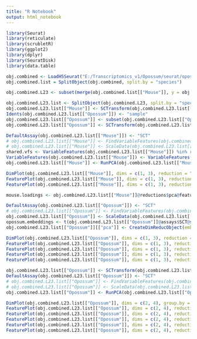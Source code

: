 ```yaml
---
title: "R Notebook"
output: html_notebook
---
```


```r

library(Seurat)
library(reticulate)
library(scrubletR)
library(ggplot2)
library(dplyr)
library(SeuratDisk)
library(data.table)

obj.combined <- LoadH5Seurat("E:/Transcriptomics_v1/Opossum/seurat/opossum_mouse_v1_glutamatergic_mapped_processed.h5seurat")
obj.combined.list = SplitObject(obj.combined, split.by = "species")

```


```r

obj.combined.L23 <- subset(merge(obj.combined.list[["Mouse"]], y = obj.combined.list[["Opossum"]]), idents = "L2/3")

```


```r

obj.combined.L23.list <- SplitObject(obj.combined.L23, split.by = "species")
obj.combined.L23.list[["Mouse"]] <- SCTransform(obj.combined.L23.list[["Mouse"]], vst.flavor = "v2", return.only.var.genes = FALSE, verbose = FALSE)
Idents(obj.combined.L23.list[["Opossum"]]) <- "sample"
obj.combined.L23.list[["Opossum"]] <- subset(obj.combined.L23.list[["Opossum"]], idents = c("OpossumV1-2A", "OpossumV1-2B"))
obj.combined.L23.list[["Opossum"]] <- SCTransform(obj.combined.L23.list[["Opossum"]], vst.flavor = "v2", return.only.var.genes = FALSE, verbose = FALSE)

```


```r

DefaultAssay(obj.combined.L23.list[["Mouse"]]) <- "SCT"
# obj.combined.L23.list[["Mouse"]] <- FindVariableFeatures(obj.combined.L23.list[["Mouse"]])
# obj.combined.L23.list[["Mouse"]] <- ScaleData(obj.combined.L23.list[["Mouse"]])
shared.vfs <- VariableFeatures(obj.combined.L23.list[["Mouse"]]) %in% rownames(obj.combined.L23.list[["Opossum"]])
VariableFeatures(obj.combined.L23.list[["Mouse"]]) <- VariableFeatures(obj.combined.L23.list[["Mouse"]])[shared.vfs]
obj.combined.L23.list[["Mouse"]] <- RunPCA(obj.combined.L23.list[["Mouse"]])

```


```r

DimPlot(obj.combined.L23.list[["Mouse"]], dims = c(1, 3), reduction = "pca", group.by = "type", label = TRUE) + NoLegend() + xlim(-25, 25) + ylim(-25, 25) + coord_equal()
FeaturePlot(obj.combined.L23.list[["Mouse"]], dims = c(1, 3), reduction = "pca", features = "Trpc6") + xlim(-25, 25) + ylim(-25, 25) + coord_equal()
FeaturePlot(obj.combined.L23.list[["Mouse"]], dims = c(1, 3), reduction = "pca", features = "Adamts2") + xlim(-25, 25) + ylim(-25, 25) + coord_equal()

```


```r

mouse.loadings <- obj.combined.L23.list[["Mouse"]]@reductions$pca@feature.loadings

DefaultAssay(obj.combined.L23.list[["Opossum"]]) <- "SCT"
# obj.combined.L23.list[["Opossum"]] <- FindVariableFeatures(obj.combined.L23.list[["Opossum"]])
obj.combined.L23.list[["Opossum"]] <- ScaleData(obj.combined.L23.list[["Opossum"]], features = rownames(mouse.loadings))
opossum.embeddings <- t(obj.combined.L23.list[["Opossum"]]@assays$SCT@scale.data[rownames(mouse.loadings),]) %*% mouse.loadings
obj.combined.L23.list[["Opossum"]][["pca"]] <- CreateDimReducObject(embeddings = opossum.embeddings, key = "PC_", assay = "SCT")

```


```r

DimPlot(obj.combined.L23.list[["Opossum"]], dims = c(1, 3), reduction = "pca", label = TRUE) + NoLegend() + xlim(-5, 5) + ylim(-5, 5) + coord_equal()
FeaturePlot(obj.combined.L23.list[["Opossum"]], dims = c(1, 3), reduction = "pca", features = "nCount_RNA") + xlim(-5, 5) + ylim(-5, 5) + coord_equal()
FeaturePlot(obj.combined.L23.list[["Opossum"]], dims = c(1, 3), reduction = "pca", features = "Trpc6") + xlim(-5, 5) + ylim(-5, 5) + coord_equal()
FeaturePlot(obj.combined.L23.list[["Opossum"]], dims = c(1, 3), reduction = "pca", features = "Adamts2") + xlim(-5, 5) + ylim(-5, 5) + coord_equal()
FeaturePlot(obj.combined.L23.list[["Opossum"]], dims = c(1, 3), reduction = "pca", features = "Parm1") + xlim(-5, 5) + ylim(-5, 5) + coord_equal()

```


```r

obj.combined.L23.list[["Opossum"]] <- SCTransform(obj.combined.L23.list[["Opossum"]], vst.flavor = "v2", return.only.var.genes = FALSE, verbose = FALSE)
DefaultAssay(obj.combined.L23.list[["Opossum"]]) <- "SCT"
# obj.combined.L23.list[["Opossum"]] <- FindVariableFeatures(obj.combined.L23.list[["Opossum"]])
# obj.combined.L23.list[["Opossum"]] <- ScaleData(obj.combined.L23.list[["Opossum"]])
obj.combined.L23.list[["Opossum"]] <- RunPCA(obj.combined.L23.list[["Opossum"]])

```


```r

DimPlot(obj.combined.L23.list[["Opossum"]], dims = c(2, 4), group.by = "sample", reduction = "pca", label = TRUE) + NoLegend() + xlim(-25, 25) + ylim(-25, 25) + coord_equal()
FeaturePlot(obj.combined.L23.list[["Opossum"]], dims = c(2, 4), reduction = "pca", features = "nCount_RNA") + xlim(-25, 25) + ylim(-25, 25) + coord_equal()
FeaturePlot(obj.combined.L23.list[["Opossum"]], dims = c(2, 4), reduction = "pca", features = "Trpc6") + xlim(-25, 25) + ylim(-25, 25) + coord_equal()
FeaturePlot(obj.combined.L23.list[["Opossum"]], dims = c(2, 4), reduction = "pca", features = "Bdnf") + xlim(-25, 25) + ylim(-25, 25) + coord_equal()
FeaturePlot(obj.combined.L23.list[["Opossum"]], dims = c(2, 4), reduction = "pca", features = "Adamts2") + xlim(-25, 25) + ylim(-25, 25) + coord_equal()
FeaturePlot(obj.combined.L23.list[["Opossum"]], dims = c(2, 4), reduction = "pca", features = "Epha3") + xlim(-25, 25) + ylim(-25, 25) + coord_equal()

```

